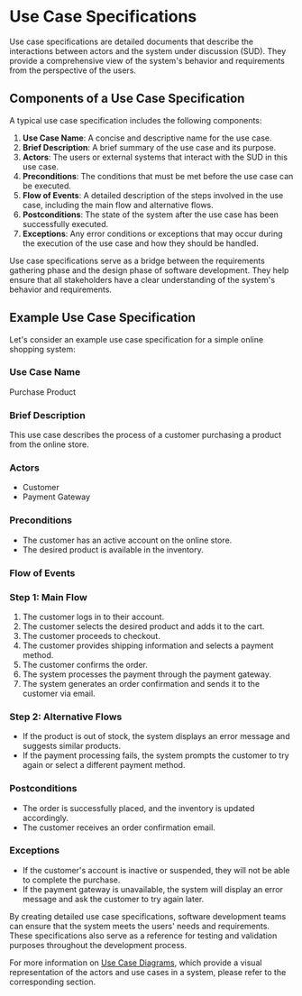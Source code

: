 
# Use Case Specifications

Use case specifications are detailed documents that describe the interactions between actors and the system under discussion (SUD). They provide a comprehensive view of the system's behavior and requirements from the perspective of the users.

## Components of a Use Case Specification

A typical use case specification includes the following components:

1. **Use Case Name**: A concise and descriptive name for the use case.
2. **Brief Description**: A brief summary of the use case and its purpose.
3. **Actors**: The users or external systems that interact with the SUD in this use case.
4. **Preconditions**: The conditions that must be met before the use case can be executed.
5. **Flow of Events**: A detailed description of the steps involved in the use case, including the main flow and alternative flows.
6. **Postconditions**: The state of the system after the use case has been successfully executed.
7. **Exceptions**: Any error conditions or exceptions that may occur during the execution of the use case and how they should be handled.

<Callout type="info">
Use case specifications serve as a bridge between the requirements gathering phase and the design phase of software development. They help ensure that all stakeholders have a clear understanding of the system's behavior and requirements.
</Callout>

## Example Use Case Specification

Let's consider an example use case specification for a simple online shopping system:

### Use Case Name
Purchase Product

### Brief Description
This use case describes the process of a customer purchasing a product from the online store.

### Actors
- Customer
- Payment Gateway

### Preconditions
- The customer has an active account on the online store.
- The desired product is available in the inventory.

### Flow of Events

<Steps>

### Step 1: Main Flow
1. The customer logs in to their account.
2. The customer selects the desired product and adds it to the cart.
3. The customer proceeds to checkout.
4. The customer provides shipping information and selects a payment method.
5. The customer confirms the order.
6. The system processes the payment through the payment gateway.
7. The system generates an order confirmation and sends it to the customer via email.

### Step 2: Alternative Flows
- If the product is out of stock, the system displays an error message and suggests similar products.
- If the payment processing fails, the system prompts the customer to try again or select a different payment method.

</Steps>

### Postconditions
- The order is successfully placed, and the inventory is updated accordingly.
- The customer receives an order confirmation email.

### Exceptions
- If the customer's account is inactive or suspended, they will not be able to complete the purchase.
- If the payment gateway is unavailable, the system will display an error message and ask the customer to try again later.

By creating detailed use case specifications, software development teams can ensure that the system meets the users' needs and requirements. These specifications also serve as a reference for testing and validation purposes throughout the development process.

For more information on [Use Case Diagrams](/uml-and-use-cases/use-cases/use-case-diagrams), which provide a visual representation of the actors and use cases in a system, please refer to the corresponding section.